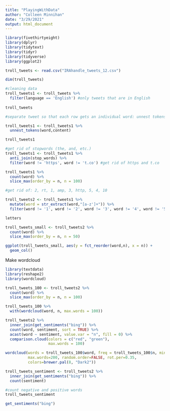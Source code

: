 ```yaml
---
title: "PlayingWithData"
author: "Colleen Minnihan"
date: "3/29/2021"
output: html_document
---
```


```r
library(fivethirtyeight)
library(dplyr)
library(tidytext)
library(tidyr)
library(tidyverse)
library(ggplot2)

troll_tweets <- read.csv("IRAhandle_tweets_12.csv")

dim(troll_tweets)

#cleaning data
troll_tweets1 <- troll_tweets %>%
  filter(language == 'English') #only tweets that are in English
  
troll_tweets
```
```r
#separate tweet so that each row gets an individual word: unnest tokens

troll_tweets1 <- troll_tweets1 %>%
  unnest_tokens(word,content)

troll_tweets1

#get rid of stopwords (the, and, etc.)
troll_tweets1 <- troll_tweets1 %>%
  anti_join(stop_words) %>%
  filter(word != 'https', word != 't.co') #get rid of https and t.co

troll_tweets1 %>%
  count(word) %>%
  slice_max(order_by = n, n = 100)
```

```r
#get rid of: 2, rt, 1, amp, 3, http, 5, 4, 10

troll_tweets2 <- troll_tweets1 %>%
  mutate(word = str_extract(word,"[a-z']+")) %>%
  filter(word != '1', word != '2', word != '3', word != '4', word != '5', word != '10', word != 'rt', word != 'amp', word != 'http', !(word %in% letters))

letters
```

```r
troll_tweets_small <- troll_tweets2 %>%
  count(word) %>%
  slice_max(order_by = n, n = 50)

ggplot(troll_tweets_small, aes(y = fct_reorder(word,n), x = n)) +
  geom_col()
```

Make wordcloud
```r
library(textdata)
library(reshape2)
library(wordcloud)

troll_tweets_100 <- troll_tweets2 %>%
  count(word) %>%
  slice_max(order_by = n, n = 100)

troll_tweets_100 %>%
  with(wordcloud(word, n, max.words = 100))

troll_tweets2 %>%
  inner_join(get_sentiments("bing")) %>%
  count(word, sentiment, sort = TRUE) %>%
  acast(word ~ sentiment, value.var = "n", fill = 0) %>%
  comparison.cloud(colors = c("red", "green"),
                   max.words = 100)

wordcloud(words = troll_tweets_100$word, freq = troll_tweets_100$n, min.freq = 1,
          max.words=200, random.order=FALSE, rot.per=0.35, 
          colors=brewer.pal(8, "Dark2"))
```

```r
troll_tweets_sentiment <- troll_tweets2 %>%
  inner_join(get_sentiments("bing")) %>%
  count(sentiment)

#count negative and positive words
troll_tweets_sentiment

get_sentiments("bing")
```





